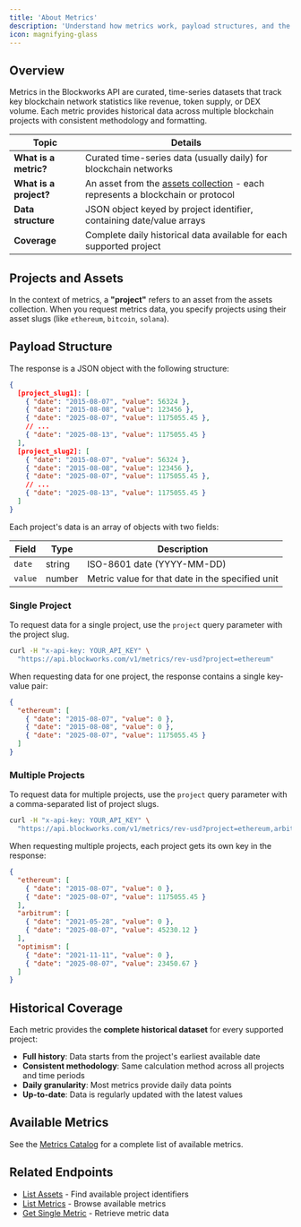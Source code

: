```yaml
---
title: 'About Metrics'
description: 'Understand how metrics work, payload structures, and the relationship between projects and assets'
icon: magnifying-glass
---
```


## Overview

Metrics in the Blockworks API are curated, time-series datasets that track key blockchain network statistics like revenue, token supply, or DEX volume. Each metric provides historical data across multiple blockchain projects with consistent methodology and formatting.

| Topic | Details |
| - | - |
| **What is a metric?** | Curated time-series data (usually daily) for blockchain networks |
| **What is a project?** | An asset from the [assets collection](/api-reference/assets/list) - each represents a blockchain or protocol |
| **Data structure** | JSON object keyed by project identifier, containing date/value arrays |
| **Coverage** | Complete daily historical data available for each supported project |

## Projects and Assets

In the context of metrics, a **"project"** refers to an asset from the assets collection. When you request metrics data, you specify projects using their asset slugs (like `ethereum`, `bitcoin`, `solana`).

## Payload Structure

The response is a JSON object with the following structure:

```json
{
  [project_slug1]: [
    { "date": "2015-08-07", "value": 56324 },
    { "date": "2015-08-08", "value": 123456 },
    { "date": "2025-08-07", "value": 1175055.45 },
    // ...
    { "date": "2025-08-13", "value": 1175055.45 }
  ],
  [project_slug2]: [
    { "date": "2015-08-07", "value": 56324 },
    { "date": "2015-08-08", "value": 123456 },
    { "date": "2025-08-07", "value": 1175055.45 },
    // ...
    { "date": "2025-08-13", "value": 1175055.45 }
  ]
}
```


Each project's data is an array of objects with two fields:

| Field | Type | Description |
|-------|------|-------------|
| `date` | string | ISO-8601 date (YYYY-MM-DD) |
| `value` | number | Metric value for that date in the specified unit |


### Single Project

To request data for a single project, use the `project` query parameter with the project slug.

```bash cURL
curl -H "x-api-key: YOUR_API_KEY" \
  "https://api.blockworks.com/v1/metrics/rev-usd?project=ethereum"
```

When requesting data for one project, the response contains a single key-value pair:

```json
{
  "ethereum": [
    { "date": "2015-08-07", "value": 0 },
    { "date": "2015-08-08", "value": 0 },
    { "date": "2025-08-07", "value": 1175055.45 }
  ]
}
```

### Multiple Projects

To request data for multiple projects, use the `project` query parameter with a comma-separated list of project slugs.

```bash cURL
curl -H "x-api-key: YOUR_API_KEY" \
  "https://api.blockworks.com/v1/metrics/rev-usd?project=ethereum,arbitrum,optimism"
```

When requesting multiple projects, each project gets its own key in the response:

```json Response
{
  "ethereum": [
    { "date": "2015-08-07", "value": 0 },
    { "date": "2025-08-07", "value": 1175055.45 }
  ],
  "arbitrum": [
    { "date": "2021-05-28", "value": 0 },
    { "date": "2025-08-07", "value": 45230.12 }
  ],
  "optimism": [
    { "date": "2021-11-11", "value": 0 },
    { "date": "2025-08-07", "value": 23450.67 }
  ]
}
```

## Historical Coverage

Each metric provides the **complete historical dataset** for every supported project:

- **Full history**: Data starts from the project's earliest available date
- **Consistent methodology**: Same calculation method across all projects and time periods
- **Daily granularity**: Most metrics provide daily data points
- **Up-to-date**: Data is regularly updated with the latest values

## Available Metrics

See the [Metrics Catalog](/api-reference/metrics-catalog) for a complete list of available metrics.

## Related Endpoints

- [List Assets](/api-reference/assets/list) - Find available project identifiers
- [List Metrics](/api-reference/metrics/list) - Browse available metrics
- [Get Single Metric](/api-reference/metrics/get-single) - Retrieve metric data
